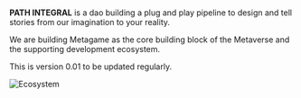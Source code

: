 

# 

**PATH INTEGRAL** is a dao building a plug and play pipeline to design and tell stories from our imagination to your reality.

We are building Metagame as the core building block of the Metaverse and the supporting development ecosystem.

This is version 0.01 to be updated regularly.


<Bleed full>![Ecosystem](../public/Metagame.png)
</Bleed>
